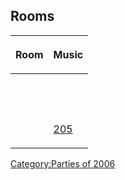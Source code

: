 {{NoSWFs}}


==Rooms==
{|class="wikitable" style="margin: 1em auto;"
!Room!!Music
|-
|{{n/a|Beach}}||{{n/a|???}}
|-
|{{n/a|Beacon}}||{{n/a|???}}
|-
|{{n/a|Dock}}||{{n/a|???}}
|-
|{{n/a|Iceberg}}||{{n/a|???}}
|-
|{{n/a|Ice Rink}}||{{n/a|???}}
|-
|{{n/a|Mine Shack}}||{{n/a|???}}
|-
|{{n/a|Pizza Parlor}}||{{n/a|???}}
|-
|{{n/a|Plaza}}||{{n/a|???}}
|-
|{{n/a|Ski Hill}}||{{n/a|???}}
|-
|{{n/a|Snow Forts}}||{{n/a|???}}
|-
|{{n/a|Town}}||[[Media:Music205.swf|205]]
|}


{{Parties}}
[[Category:Parties of 2006]]